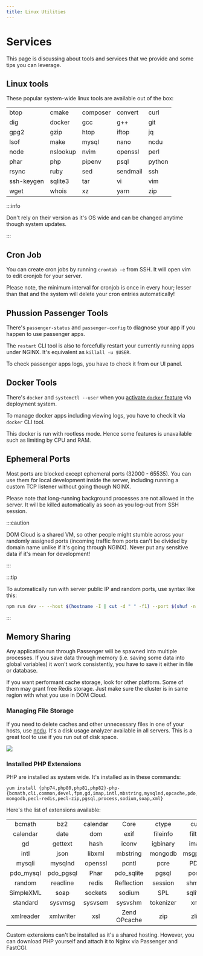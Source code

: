 ```yaml
---
title: Linux Utilities
---
```


# Services

This page is discussing about tools and services that we provide and some tips you can leverage.

## Linux tools

These popular system-wide linux tools are available out of the box:

| | | | | |
| :-- | :-- | :-- | :-- | :-- |
| btop | cmake | composer | convert | curl |
| dig | docker | gcc | g++ | git |
| gpg2 | gzip | htop | iftop | jq |
| lsof | make | mysql | nano | ncdu |
| node | nslookup | nvim | openssl | perl |
| phar | php | pipenv | psql | python |
| rsync | ruby | sed | sendmail | ssh | 
| ssh-keygen | sqlite3 | tar | vi | vim |
| wget | whois | xz | yarn | zip |

:::info

Don't rely on their version as it's OS wide and can be changed anytime though system updates.

:::

## Cron Job

You can create cron jobs by running `crontab -e` from SSH. It will open vim to edit cronjob for your server.

Please note, the minimum interval for cronjob is once in every hour; lesser than that and the system will delete your cron entries automatically!

## Phussion Passenger Tools

There's `passenger-status` and `passenger-config` to diagnose your app if you happen to use passenger apps.

The `restart` CLI tool is also to forcefully restart your currently running apps under NGINX. It's equivalent as `killall -u $USER`.

To check passenger apps logs, you have to check it from our UI panel.

## Docker Tools 

There's `docker` and `systemctl --user` when you [activate `docker` feature](../deployment/docker.mdx) via deployment system.

To manage docker apps including viewing logs, you have to check it via `docker` CLI tool.

This docker is run with rootless mode. Hence some features is unavailable such as limiting by CPU and RAM.

## Ephemeral Ports

Most ports are blocked except ephemeral ports (32000 - 65535). You can use them for local development inside the server, including running a custom TCP listener without going though NGINX.

Please note that long-running background processes are not allowed in the server. It will be killed automatically as soon as you log-out from SSH session.

:::caution

DOM Cloud is a shared VM, so other people might stumble across your randomly assigned ports (incoming traffic from ports can't be divided by domain name unlike if it's going through NGINX). Never put any sensitive data if it's mean for development!

:::

:::tip

To automatically run with server public IP and random ports, use syntax like this:

```bash
npm run dev -- --host $(hostname -I | cut -d " " -f1) --port $(shuf -n 1 -i 32000-65535)
```

:::

## Memory Sharing

Any application run through Passenger will be spawned into multiple processes. If you save data through memory (i.e. saving some data into global variables) it won't work consistently, you have to save it either in file or database.

If you want performant cache storage, look for other platform. Some of them may grant free Redis storage. Just make sure the cluster is in same region with what you use in DOM Cloud.

### Managing File Storage

If you need to delete caches and other unnecessary files in one of your hosts, use [ncdu](https://en.wikipedia.org/wiki/Ncdu). It's a disk usage analyzer available in all servers. This is a great tool to use if you run out of disk space.

![](https://upload.wikimedia.org/wikipedia/commons/d/d7/Ncdu_screenshot.png)

### Installed PHP Extensions

PHP are installed as system wide. It's installed as in these commands:

```
yum install {php74,php80,php81,php82}-php-{bcmath,cli,common,devel,fpm,gd,imap,intl,mbstring,mysqlnd,opcache,pdo,pecl-mongodb,pecl-redis,pecl-zip,pgsql,process,sodium,soap,xml}
```

Here's the list of extensions available:

|             |             |        |               |         |             |
| :---------: | :---------: | :----: | :-----------: | :-----: | :---------: |
|   bcmath    |     bz2     | calendar |    Core     |   ctype |     curl    |
|  calendar   |    date     |  dom   |    exif       | fileinfo|     filter  |
|      gd     |  gettext    |  hash  |    iconv      | igbinary|    imap     |
|    intl     |    json     | libxml |   mbstring    | mongodb |   msgpack   |
|   mysqli    |  mysqlnd    | openssl|     pcntl     |   pcre  |     PDO     |
| pdo_mysql   | pdo_pgsql   |  Phar  |  pdo_sqlite   |   pgsql |   posix     |
|   random    |  readline   | redis  |  Reflection   |  session|    shmop    |
| SimpleXML   |    soap     |sockets |    sodium     |   SPL   |  sqlite3    |
|  standard   |  sysvmsg    |sysvsem |   sysvshm     |tokenizer|    xml      |
| xmlreader   | xmlwriter   |   xsl  | Zend OPcache  |   zip   |    zlib     |

Custom extensions can't be installed as it's a shared hosting. However, you can download PHP yourself and attach it to Nginx via Passenger and FastCGI.
